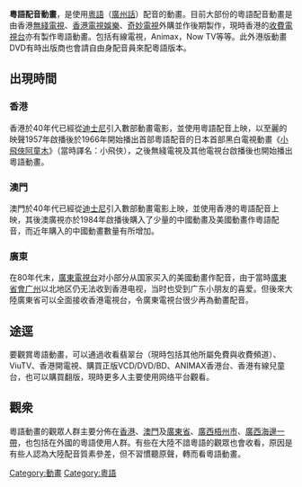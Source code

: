 '''粵語配音動畫'''，是使用[[粵語|粵語]]（[[廣州話|廣州話]]）配音的動畫。目前大部份的粵語配音動畫是由香港[[無綫電視|無綫電視]]、[[香港電視娛樂|香港電視娛樂]]、[[奇妙電視|奇妙電視]]外購並作後期製作，現時香港的[[收費電視台|收費電視台]]亦有製作粵語動畫。包括有線電視，Animax，Now TV等等。此外港版動畫DVD有時出版商也會請自由身配音員來配粵語版本。

== 出現時間 ==

=== 香港 ===
香港於40年代已經從[[迪士尼|迪士尼]]引入數部動畫電影，並使用粵語配音上映，以至麗的映聲1957年啟播後於1966年開始播出首部粵語配音的日本首部黑白電視動畫《[[小飛俠阿童木|小飛俠阿童木]]》（當時譯名：小飛俠），之後無綫電視及其他電視台啟播後也開始播出粵語動畫。

=== 澳門 ===
澳門於40年代已經從[[迪士尼|迪士尼]]引入數部動畫電影上映，並使用香港的粵語配音上映，其後澳廣視亦於1984年啟播後購入了少量的中國動畫及美國動畫作粵語配音，而近年購入的中國動畫數量有所增加。

=== 廣東 ===
在80年代末，[[廣東電視台|廣東電視台]]对小部分从国家买入的美國動畫作配音，由于當時[[廣東省會|廣東省會]][[广州|广州]]以北地区仍无法收到香港电视，当时也受到广东小朋友的喜爱。但後來大陸廣東省可以全面接收香港電視台，令廣東電視台很少再為動畫配音。

== 途逕 ==
要觀賞粵語動畫，可以通過收看翡翠台（現時包括其他所屬免費與收費頻道）、ViuTV、香港開電視、購買正版VCD/DVD/BD、ANIMAX香港台、香港有線兒童台，也可以購買翻版，現時更多人主要使用网络平台觀看。

== 觀衆 ==
粵語動畫的觀眾人群主要分佈在[[香港|香港]]、[[澳門|澳門]]及[[廣東省|廣東省]]、[[廣西|廣西]][[梧州市|梧州市]]、[[廣西海邊一帶|廣西海邊一帶]]，也包括在外國的粵語使用人群。有些在大陸不諳粵語的觀眾也會收看，原因是有些人認為大陸配音質素參差，但不習慣聽原聲，轉而看粵語動畫。

[[Category:動畫|Category:動畫]]
[[Category:粵語|Category:粵語]]